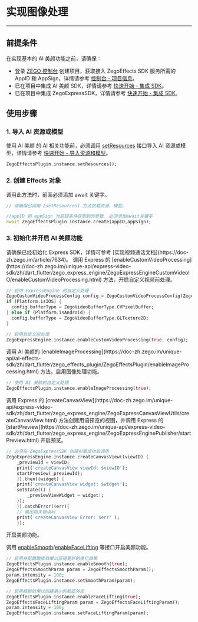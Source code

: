 # 实现图像处理

---

## 前提条件

在实现基本的 AI 美颜功能之前，请确保：

- 登录 [ZEGO 控制台](https://console.zego.im) 创建项目，获取接入 ZegoEffects SDK 服务所需的 AppID 和 AppSign，详情请参考 [控制台 - 项目信息](#12107)。
- 已在项目中集成 AI 美颜 SDK，详情请参考 [快速开始 - 集成 SDK](./import-the-sdk.mdx)。
- 已在项目中集成 ZegoExpressSDK，详情请参考 [快速开始 - 集成 SDK](https://doc-zh.zego.im/article/1241)。

## 使用步骤

### 1. 导入 AI 资源或模型

使用 AI 美颜 的 AI 相关功能前，必须调用 [setResources](https://doc-zh.zego.im/unique-api/ai-effects-sdk/zh/dart_flutter/zego_effects_plugin/ZegoEffectsPlugin/setResources.html) 接口导入 AI 资源或模型，详情请参考 [快速开始 - 导入资源和模型](./import-resources-and-models.mdx)。

```dart
ZegoEffectsPlugin.instance.setResources();
```

### 2. 创建 Effects 对象    
    
<Warning title="Warning">
调用此方法时，前面必须添加 await 关键字。
</Warning>

```dart
// 请确保已调用 [setResources] 方法加载资源、模型。

//appID 和 appSign 为前提条件获取到的参数  必须添加await关键字
await ZegoEffectsPlugin.instance.create(appID,appSign);
```

### 3. 初始化并开启 AI 美颜功能

<Warning title="Warning">
请确保已经初始化 Express SDK，详情可参考 [实现视频通话文档](https://doc-zh.zego.im/article/7634)。
</Warning>

<Steps>
<Step title="开启自定义视频前处理">
调用 Express 的 [enableCustomVideoProcessing](https://doc-zh.zego.im/unique-api/express-video-sdk/zh/dart_flutter/zego_express_engine/ZegoExpressEngineCustomVideoIO/enableCustomVideoProcessing.html) 方法，开启自定义视频前处理。

```dart
// 启用 ExpressEngine 的自定义处理
ZegoCustomVideoProcessConfig config = ZegoCustomVideoProcessConfig(ZegoVideoBufferType.GLTexture2D);
if (Platform.isIOS) {
  config.bufferType = ZegoVideoBufferType.CVPixelBuffer;
} else if (Platform.isAndroid) {
  config.bufferType = ZegoVideoBufferType.GLTexture2D;
}

// 启用自定义前处理
ZegoExpressEngine.instance.enableCustomVideoProcessing(true, config);
```
</Step>
<Step title="启用图像处理功能">
调用 AI 美颜的 [enableImageProcessing](https://doc-zh.zego.im/unique-api/ai-effects-sdk/zh/dart_flutter/zego_effects_plugin/ZegoEffectsPlugin/enableImageProcessing.html) 方法，启用图像处理功能。

```dart
// 使用 AI 美颜的自定义处理
ZegoEffectsPlugin.instance.enableImageProcessing(true);
```
</Step>
<Step title="开启预览">
调用 Express 的 [createCanvasView](https://doc-zh.zego.im/unique-api/express-video-sdk/zh/dart_flutter/zego_express_engine/ZegoExpressCanvasViewUtils/createCanvasView.html) 方法创建用语预览的视图，并调用 Express 的 [startPreview](https://doc-zh.zego.im/unique-api/express-video-sdk/zh/dart_flutter/zego_express_engine/ZegoExpressEnginePublisher/startPreview.html) 开启预览。

```dart
// 必须在 ZegoExpressSDK 创建引擎成功后调用
ZegoExpressEngine.instance.createCanvasView((viewID) {
    _previewId = viewID;
    print('createCanvasView viewId: $viewID');
    startPreview(_previewId);
    }).then((widget) {
    print('createCanvasView widget: $widget');
    setState(() {
        _previewViewWidget = widget!;
    });
    }).catchError((err){
    // 输出相关错误码
    print('createCanvasView Error: $err' );
    });
```
</Step>
<Step title="开启美颜功能">
开启美颜功能。

调用 [enableSmooth](https://doc-zh.zego.im/unique-api/ai-effects-sdk/zh/dart_flutter/zego_effects_plugin/ZegoEffectsPlugin/enableSmooth.html)/[enableFaceLifting](https://doc-zh.zego.im/unique-api/ai-effects-sdk/zh/dart_flutter/zego_effects_plugin/ZegoEffectsPlugin/enableFaceLifting.html) 等接口开启美颜功能。

```dart
// 启用并配置磨皮效果以获得更好的美化效果
ZegoEffectsPlugin.instance.enableSmooth(true);
ZegoEffectsSmoothParam param = ZegoEffectsSmoothParam();
param.intensity = 100;
ZegoEffectsPlugin.instance.setSmoothParam(param);

// 启用瘦脸效果以创建更小的脸部外观
ZegoEffectsPlugin.instance.enableFaceLifting(true);
ZegoEffectsFaceLiftingParam param = ZegoEffectsFaceLiftingParam();
param.intensity = 100;
ZegoEffectsPlugin.instance.setFaceLiftingParam(param);
```
</Step>
</Steps>